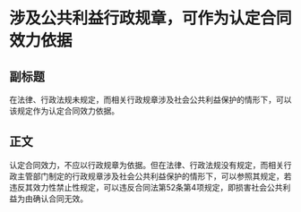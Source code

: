 # 涉及公共利益行政规章，可作为认定合同效力依据
## 副标题
在法律、行政法规未规定，而相关行政规章涉及社会公共利益保护的情形下，可以该规定作为认定合同效力依据。
## 正文
认定合同效力，不应以行政规章为依据。但在法律、行政法规没有规定，而相关行政主管部门制定的行政规章涉及社会公共利益保护的情形下，可以参照其规定，若违反其效力性禁止性规定，可以违反合同法第52条第4项规定，即损害社会公共利益为由确认合同无效。